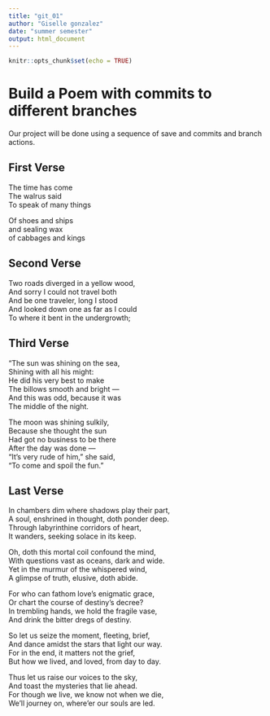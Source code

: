```yaml
---
title: "git_01"
author: "Giselle gonzalez"
date: "summer semester"
output: html_document
---
```


```r
knitr::opts_chunk$set(echo = TRUE)
```
# Build a Poem with commits to different branches
Our project will be done using a sequence of save and commits and branch actions.
<!-- Do not modify or change any text in "!--" bracketed areas such as this --- these are instructions to
you, if you change any of this the git program will notice it and compromise your git merging strategy !-->

## First Verse 
<!--Put the first five lines of a poem by Lewis Carrol in this section!-->

The time has come  
The walrus said  
To speak of many things  

Of shoes and ships  
and sealing wax  
of cabbages and kings  

## Second Verse
<!--Put the first five lines of a poem by Robert Frost here!-->

Two roads diverged in a yellow wood,  
And sorry I could not travel both  
And be one traveler, long I stood  
And looked down one as far as I could  
To where it bent in the undergrowth;  



## Third Verse
<!--Put the first two verses of The Walrus and the Carpenter here!-->

"The sun was shining on the sea,  
      Shining with all his might:  
He did his very best to make  
      The billows smooth and bright —  
And this was odd, because it was  
      The middle of the night.  

The moon was shining sulkily,  
      Because she thought the sun  
Had got no business to be there  
      After the day was done —  
"It's very rude of him," she said,  
      "To come and spoil the fun."  


## Last Verse
<!--Put a short poem you created using chatGPT of 20 to 30 lines,here!-->

In chambers dim where shadows play their part,  
A soul, enshrined in thought, doth ponder deep.  
Through labyrinthine corridors of heart,  
It wanders, seeking solace in its keep.  

Oh, doth this mortal coil confound the mind,  
With questions vast as oceans, dark and wide.  
Yet in the murmur of the whispered wind,  
A glimpse of truth, elusive, doth abide.  

For who can fathom love's enigmatic grace,  
Or chart the course of destiny's decree?  
In trembling hands, we hold the fragile vase,  
And drink the bitter dregs of destiny.  

So let us seize the moment, fleeting, brief,  
And dance amidst the stars that light our way.  
For in the end, it matters not the grief,  
But how we lived, and loved, from day to day.  
 
Thus let us raise our voices to the sky,  
And toast the mysteries that lie ahead.  
For though we live, we know not when we die,  
We'll journey on, where'er our souls are led.  






